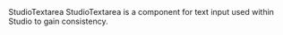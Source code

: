 
<Meta of={StudioTextareaStories}/>

<Heading level={1} size='small'>
  StudioTextarea
</Heading>
<Paragraph>
  StudioTextarea is a component for text input used within Studio to gain consistency.
</Paragraph>

<Canvas of={StudioTextareaStories.Preview}/>
